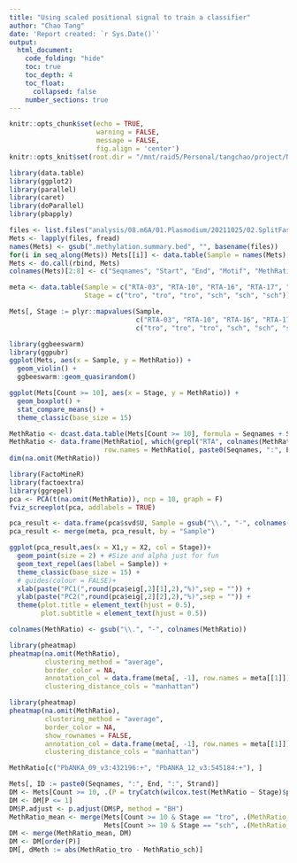 ```yaml
---
title: "Using scaled positional signal to train a classifier"
author: "Chao Tang"
date: 'Report created: `r Sys.Date()`'
output: 
  html_document: 
    code_folding: "hide"
    toc: true
    toc_depth: 4
    toc_float: 
      collapsed: false
    number_sections: true
---
```


```r
knitr::opts_chunk$set(echo = TRUE, 
                      warning = FALSE, 
                      message = FALSE, 
                      fig.align = 'center')
knitr::opts_knit$set(root.dir = "/mnt/raid5/Personal/tangchao/project/Nanopore/BarcodeDecomplex")
```

```r
library(data.table)
library(ggplot2)
library(parallel)
library(caret)
library(doParallel)
library(pbapply)
```

```r
files <- list.files("analysis/08.m6A/01.Plasmodium/20211025/02.SplitFastq", "methylation.summary.bed", full.names = TRUE)
Mets <- lapply(files, fread)
names(Mets) <- gsub(".methylation.summary.bed", "", basename(files))
for(i in seq_along(Mets)) Mets[[i]] <- data.table(Sample = names(Mets)[i], Mets[[i]])
Mets <- do.call(rbind, Mets)
colnames(Mets)[2:8] <- c("Seqnames", "Start", "End", "Motif", "MethRatio", "Strand", "Count")
```

```r
meta <- data.table(Sample = c("RTA-03", "RTA-10", "RTA-16", "RTA-17", "RTA-24", "RTA-32"), 
                   Stage = c("tro", "tro", "tro", "sch", "sch", "sch"))
```

```r
Mets[, Stage := plyr::mapvalues(Sample, 
                                c("RTA-03", "RTA-10", "RTA-16", "RTA-17", "RTA-24", "RTA-32"), 
                                c("tro", "tro", "tro", "sch", "sch", "sch"))]
```

```r
library(ggbeeswarm)
library(ggpubr)
ggplot(Mets, aes(x = Sample, y = MethRatio)) + 
  geom_violin() + 
  ggbeeswarm::geom_quasirandom()

ggplot(Mets[Count >= 10], aes(x = Stage, y = MethRatio)) + 
  geom_boxplot() + 
  stat_compare_means() + 
  theme_classic(base_size = 15)
```


```r
MethRatio <- dcast.data.table(Mets[Count >= 10], formula = Seqnames + Start + End + Motif + Strand ~ Sample, value.var = "MethRatio")
MethRatio <- data.frame(MethRatio[, which(grepl("RTA", colnames(MethRatio))), with = FALSE], 
                        row.names = MethRatio[, paste0(Seqnames, ":", End, ":", Strand)])
dim(na.omit(MethRatio))
```
```r
library(FactoMineR)
library(factoextra)
library(ggrepel)
pca <- PCA(t(na.omit(MethRatio)), ncp = 10, graph = F)
fviz_screeplot(pca, addlabels = TRUE)
```

```r
pca_result <- data.frame(pca$svd$U, Sample = gsub("\\.", "-", colnames(MethRatio)))
pca_result <- merge(meta, pca_result, by = "Sample")

ggplot(pca_result,aes(x = X1,y = X2, col = Stage))+
  geom_point(size = 2) + #Size and alpha just for fun
  geom_text_repel(aes(label = Sample)) +
  theme_classic(base_size = 15) +
  # guides(colour = FALSE)+
  xlab(paste("PC1(",round(pca$eig[,2][1],2),"%)",sep = "")) +
  ylab(paste("PC2(",round(pca$eig[,2][2],2),"%)",sep = "")) +
  theme(plot.title = element_text(hjust = 0.5), 
        plot.subtitle = element_text(hjust = 0.5))
```

```r
colnames(MethRatio) <- gsub("\\.", "-", colnames(MethRatio))
```

```r
library(pheatmap)
pheatmap(na.omit(MethRatio), 
         clustering_method = "average", 
         border_color = NA, 
         annotation_col = data.frame(meta[, -1], row.names = meta[[1]]), 
         clustering_distance_cols = "manhattan")
```

```r
library(pheatmap)
pheatmap(na.omit(MethRatio), 
         clustering_method = "average", 
         border_color = NA, 
         show_rownames = FALSE,
         annotation_col = data.frame(meta[, -1], row.names = meta[[1]]), 
         clustering_distance_cols = "manhattan")
```

```r
MethRatio[c("PbANKA_09_v3:432196:+", "PbANKA_12_v3:545184:+"), ]
```

```r
Mets[, ID := paste0(Seqnames, ":", End, ":", Strand)]
DM <- Mets[Count >= 10, .(P = tryCatch(wilcox.test(MethRatio ~ Stage)$p.value, error = function(e) 2)), by = ID]
DM <- DM[P <= 1]
DM$P.adjust <- p.adjust(DM$P, method = "BH")
MethRatio_mean <- merge(Mets[Count >= 10 & Stage == "tro", .(MethRatio_tro = mean(MethRatio)), ID], 
                        Mets[Count >= 10 & Stage == "sch", .(MethRatio_sch = mean(MethRatio)), ID])
DM <- merge(MethRatio_mean, DM)
DM <- DM[order(P)]
DM[, dMeth := abs(MethRatio_tro - MethRatio_sch)]

```
















